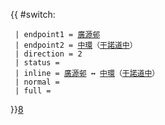 {{ #switch: {{{format|}}}
  | endpoint1 = [[廣源巴士總站|廣源邨]]
  | endpoint2 = [[中環]]（[[干諾道中]]）
  | direction = 2
  | status = {{HK Bus Status|P}}
  | inline = [[廣源巴士總站|廣源邨]] ↔ [[中環]]（[[干諾道中]]）
  | normal =
  | full =
}}<noinclude>[[category:新界居民巴士路線模板|8]]</noinclude>